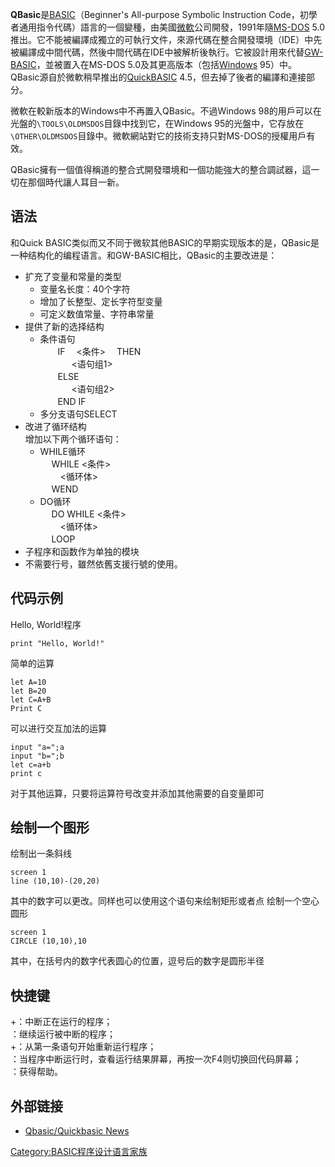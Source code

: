 {{Distinguish|QuickBASIC}}

{{Infobox programming language
|name = QBasic
|screenshot = 
|paradigm = [[過程式編程|過程式編程]]
|year = {{Start date and age|1991}}
|designer =
|developer = [[Microsoft|Microsoft]]
|latest_release_version =
|latest_release_date =
|typing =
|implementations =
|dialects =
|influenced_by = [[QuickBASIC|QuickBASIC]], [[GW-BASIC|GW-BASIC]]
|influenced = {{tsl|en|QB64}}
|current version =
|operating_system = [[MS-DOS|MS-DOS]], [[Windows_95|Windows 95]], [[Windows_98|Windows 98]], [[Windows_Me|Windows Me]], [[PC_DOS|PC DOS]], [[OS/2|OS/2]], [[eComStation|eComStation]]
|license = 作業系統的一部分（各種[[閉源|閉源]]許可證）
|website = {{url|www.microsoft.com}}
}}
'''QBasic'''是[[BASIC|BASIC]]（Beginner's All-purpose Symbolic Instruction Code，初學者通用指令代碼）語言的一個變種，由美國[[微軟|微軟]]公司開發，1991年隨[[MS-DOS|MS-DOS]] 5.0推出。它不能被編譯成獨立的可執行文件，來源代碼在整合開發環境（IDE）中先被編譯成中間代碼，然後中間代碼在IDE中被解析後執行。它被設計用來代替[[GW-BASIC|GW-BASIC]]，並被置入在MS-DOS 5.0及其更高版本（包括[[Windows|Windows]] 95）中。QBasic源自於微軟稍早推出的[[QuickBASIC|QuickBASIC]] 4.5，但去掉了後者的編譯和連接部分。

微軟在較新版本的Windows中不再置入QBasic。不過Windows 98的用戶可以在光盤的<tt>\TOOLS\OLDMSDOS</tt>目錄中找到它，在Windows 95的光盤中，它存放在<tt>\OTHER\OLDMSDOS</tt>目錄中。微軟網站對它的技術支持只對MS-DOS的授權用戶有效。

QBasic擁有一個值得稱道的整合式開發環境和一個功能強大的整合調試器，這一切在那個時代讓人耳目一新。

== 语法 ==
和Quick BASIC类似而又不同于微软其他BASIC的早期实现版本的是，QBasic是一种结构化的编程语言。和GW-BASIC相比，QBasic的主要改进是：
*扩充了变量和常量的类型
**变量名长度：40个字符　　　　　　　　　 
**增加了长整型、定长字符型变量　　　　　　　　　 
**可定义数值常量、字符串常量　　　　　　　　　 
*提供了新的选择结构　　　　　　　　　 
**条件语句<BR>　　IF　 <条件>　 THEN<br />　　 　 <语句组1><br />　　ELSE<br />　　 　 <语句组2><br />　　END IF
**多分支语句SELECT
*改进了循环结构<BR>增加以下两个循环语句：
**WHILE循环<BR>　 WHILE <条件><br />　　 <循环体><br />　 WEND
**DO循环<BR>　 DO WHILE <条件><br />　　 <循环体><br />　 LOOP
*子程序和函数作为单独的模块
*不需要行号，雖然依舊支援行號的使用。

== 代码示例 ==
Hello, World!程序
<syntaxhighlight lang="qbasic">
print "Hello, World!"
</syntaxhighlight>

简单的运算
<syntaxhighlight lang="qbasic">
let A=10
let B=20
let C=A+B
Print C
</syntaxhighlight>

可以进行交互加法的运算
<syntaxhighlight lang="qbasic">
input "a=";a
input "b=";b
let c=a+b
print c
</syntaxhighlight>
对于其他运算，只要将运算符号改变并添加其他需要的自变量即可

== 绘制一个图形 ==
绘制出一条斜线
<syntaxhighlight lang="qbasic">
screen 1
line (10,10)-(20,20)
</syntaxhighlight>
其中的数字可以更改。同样也可以使用这个语句来绘制矩形或者点
绘制一个空心圆形
<syntaxhighlight lang="qbasic">
screen 1
CIRCLE (10,10),10
</syntaxhighlight>
其中，在括号内的数字代表圆心的位置，逗号后的数字是圆形半径

== 快捷键 ==
{{key press/core|Ctrl}}+{{key press/core|Break}}：中断正在运行的程序；<br />
{{key press/core|F5}}：继续运行被中断的程序；<br />
{{key press/core|Shift}}+{{key press/core|F5}}：从第一条语句开始重新运行程序；<br />
{{key press/core|F4}}：当程序中断运行时，查看运行结果屏幕，再按一次F4则切换回代码屏幕；<br />
{{key press/core|F1}}：获得帮助。<br />

== 外部链接 ==
* [http://www.qbasicnews.com/ Qbasic/Quickbasic News]{{Wayback|url=http://www.qbasicnews.com/ |date=20050418082239 }}

{{程序设计语言|QBasic}}
{{BASIC}}

[[Category:BASIC程序设计语言家族|Category:BASIC程序设计语言家族]]